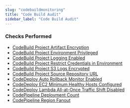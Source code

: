 ```yaml
---
slug: "codebuildmonitoring"
title: "Code Build Audit"
sidebar_label: "Code Build Audit"
---
```


### Checks Performed

- [CodeBuild Project Artifact Encryption](codebuildmonitoring/rules/codebuild_project_artifact_encryption)
- [CodeBuild Project Environment Privileged](codebuildmonitoring/rules/codebuild_project_environment_privileged)
- [CodeBuild Project Logging Enabled](codebuildmonitoring/rules/codebuild_project_logging_enabled)
- [CodeBuild Project Restrict Credentials in Environment](codebuildmonitoring/rules/codebuild_project_restrict_cred_in_environment)
- [CodeBuild Project S3 Logs Encrypted](codebuildmonitoring/rules/codebuild_project_s3_logs_encrypted)
- [CodeBuild Project Source Repository URL](codebuildmonitoring/rules/codebuild_project_source_repo_url)
- [CodeDeploy Auto Rollback Monitor Enabled](codebuildmonitoring/rules/codedeploy_auto_rollback_monitor_enabled)
- [CodeDeploy EC2 Minimum Healthy Hosts Configured](codebuildmonitoring/rules/codedeploy_ec2_minimum_healthy_hosts_configured)
- [CodeDeploy Lambda All-at-Once Traffic Shift Disabled](codebuildmonitoring/rules/codedeploy_lambda_allatonce_traffic_shift_disabled)
- [CodePipeline Deployment Count](codebuildmonitoring/rules/codepipeline_deployment_count)
- [CodePipeline Region Fanout](codebuildmonitoring/rules/codepipeline_region_fanout)
